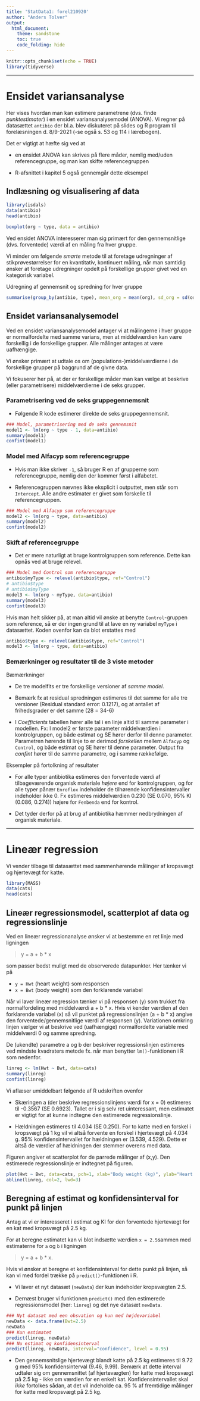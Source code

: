 ```yaml
---
title: 'StatData1: forel210920'
author: "Anders Tolver"
output:   
  html_document:
    theme: sandstone
    toc: true
    code_folding: hide
---
```


```r
knitr::opts_chunk$set(echo = TRUE)
library(tidyverse)
```


***

# Ensidet variansanalyse

Her vises hvordan man kan estimere parametrene (dvs. finde *punktestimater*) i en ensidet variansanalysemodel (ANOVA). Vi regner på datasættet `antibio` der bl.a. blev diskuteret på slides og R program til forelæsningen d. 8/9-2021 (-se også s. 53 og 114 i lærebogen).

Det er vigtigt at hæfte sig ved at

* en ensidet ANOVA kan skrives på flere måder, nemlig med/uden referencegruppe, og man kan skifte referencegruppen

* R-afsnittet i kapitel 5 også gennemgår dette eksempel

## Indlæsning og visualisering af data

```r
library(isdals)
data(antibio)
head(antibio)
```

```r
boxplot(org ~ type, data = antibio)
```

Ved ensidet ANOVA interesserer man sig primært for den gennemsnitlige (dvs. forventede) værdi af en måling fra hver gruppe.


Vi minder om følgende *smarte* metode til at foretage udregninger af stikprøvestørrelser for en kvantitativ, kontinuert måling, når man samtidig ønsker at foretage udregninger opdelt på forskellige grupper givet ved en kategorisk variabel.

Udregning af gennemsnit og spredning for hver gruppe


```r
summarise(group_by(antibio, type), mean_org = mean(org), sd_org = sd(org))
```

## Ensidet variansanalysemodel

Ved en ensidet variansanalysemodel antager vi at målingerne i hver gruppe er normalfordelte med samme varians, men at middelværdien kan være forskellig i de forskellige grupper. Alle målinger antages at være uafhængige.

Vi ønsker primært at udtale os om (populations-)middelværdierne i de forskellige grupper på baggrund af de givne data.

Vi fokuserer her på, at der er forskellige måder man kan vælge at beskrive (eller parametrisere) middelværdierne i de seks grupper.

### Parametrisering ved de seks gruppegennemsnit

* Følgende R kode estimerer direkte de seks gruppegennemsnit.
```r
### Model, parametrisering med de seks gennemsnit
model1 <- lm(org ~ type - 1, data=antibio)
summary(model1)
confint(model1)
```

### Model med Alfacyp som referencegruppe

* Hvis man ikke skriver `-1`, så bruger R en af grupperne som referencegruppe, nemlig den der kommer først i alfabetet.

* Referencegruppen nævnes ikke eksplicit i outputtet, men står som `Intercept`. Alle andre estimater er givet som forskelle til referencegruppen.

```r
### Model med Alfacyp som referencegruppe
model2 <- lm(org ~ type, data=antibio)
summary(model2)
confint(model2)
```

### Skift af referencegruppe

* Det er mere naturligt at bruge kontrolgruppen som reference. Dette kan opnås ved at bruge relevel.

```r
### Model med Control som referencegruppe
antibio$myType <- relevel(antibio$type, ref="Control")
# antibio$type
# antibio$myType
model3 <- lm(org ~ myType, data=antibio)
summary(model3)
confint(model3)
```

Hvis man helt sikker på, at man altid vil ønske at benytte `Control`-gruppen som reference, så er der ingen grund til at lave en ny variabel `myType` i datasættet. Koden ovenfor kan da blot erstattes med

```r
antibio$type <- relevel(antibio$type, ref="Control")
model3 <- lm(org ~ type, data=antibio)
```

### Bemærkninger og resultater til de 3 viste metoder

Bæmærkninger

* De tre modelfits er tre forskellige versioner af *samme model*.

* Bemærk fx at residual spredningen estimeres til det samme for alle tre versioner (Residual standard error: 0.1217), og at antallet af frihedsgrader er det samme (28 = 34-6)

* I *Coefficients* tabellen hører alle tal i en linje altid til samme parameter i modellen. Fx: I model2 er første parameter middelværdien i kontrolgruppen, og både estimat og SE hører derfor til denne parameter. Parametren hørende til linje to er derimod *forskellen* mellem `Alfacyp` og `Control`, og både estimat og SE hører til denne parameter. Output fra *confint* hører til de samme parametre, og i samme rækkefølge.

Eksempler på fortolkning af resultater

* For alle typer antibiotika estimeres den forventede værdi af tilbageværende organisk materiale *højere* end for kontrolgruppen, og for alle typer pånær `Enroflox` indeholder de tilhørende konfidensintervaller indeholder ikke 0. Fx estimeres middelværdien 0.230 (SE 0.070, 95% KI (0.086, 0.274)) højere for `Fenbenda` end for kontrol.

* Det tyder derfor på at brug af antibiotika hæmmer nedbrydningen af organisk materiale.


***

# Lineær regression

Vi vender tilbage til datasættet med sammenhørende målinger af kropsvægt og hjertevægt for katte. 

```r
library(MASS)
data(cats)
head(cats)
```

## Lineær regressionsmodel, scatterplot af data og regressionslinje

Ved en lineær regressionanalyse ønsker vi at bestemme en ret linje med ligningen 
 
> y = a + b * x

som passer bedst muligt med de observerede datapunkter. Her tænker vi på

* `y = Hwt` (heart weight) som responsen
* `x = Bwt` (body weight) som den forklarende variabel

Når vi laver lineær regression tænker vi på responsen (y) som trukket fra normalfordeling med middelværdi a + b * x. Hvis vi kender værdien af den forklarende variabel (x) så vil punktet på regressionslinjen (a + b * x) angive den forventede/gennemsnitlige værdi af responsen (y). Variationen omkring linjen vælger vi at beskrive ved (uafhængige) normalfordelte variable med middelværdi 0 og samme spredning.

De (ukendte) parametre a og b der beskriver regressionslinjen estimeres ved mindste kvadraters metode fx. når man benytter `lm()`-funktionen i R som nedenfor.

```r
linreg <- lm(Hwt ~ Bwt, data=cats)
summary(linreg)
confint(linreg)
```

Vi aflæser umiddelbart følgende af R udskriften ovenfor

* Skæringen a (der beskrive regressionslinjens værdi for x = 0) estimeres til -0.3567 (SE 0.6923). Tallet er i sig selv ret uinteressant, men estimatet er vigtigt for at kunne indtegne den estimerede regressionslinje.

* Hældningen estimeres til 4.034 (SE 0.250). For to katte med en forskel i kropsvægt på 1 kg vil vi altså forvente en forskel i hjertevægt på 4.034 g. 95% konfidensintervallet for hældningen er (3.539, 4.529). Dette er altså de værdier af hældningen der stemmer overens med data.

Figuren angiver et scatterplot for de parrede målinger af (x,y). Den estimerede regressionslinje er indtegnet på figuren.

```r
plot(Hwt ~ Bwt, data=cats, pch=1, xlab="Body weight (kg)", ylab="Heart weight (g)", main="Cats data")
abline(linreg, col=2, lwd=3)
```

## Beregning af estimat og konfidensinterval for punkt på linjen

Antag at vi er interesseret i estimat og KI for den forventede hjertevægt for en kat med kropsvægt på 2.5 kg.

For at beregne estimatet kan vi blot indsætte værdien `x = 2.5`sammen med estimaterne for `a` og `b` i ligningen 

> y = a + b * x.

Hvis vi ønsker at beregne et konfidensinterval for dette punkt på linjen, så kan vi med fordel trække på `predict()`-funktionen i R.

* Vi laver et nyt datasæt (`newData`) der kun indeholder kropsvægten 2.5.

* Dernæst bruger vi funktionen `predict()` med den estimerede regressionsmodel (her: `linreg`) og det nye datasæt `newData`.

```r
### Nyt datasæt med een obsvation og kun med højdevariabel
newData <- data.frame(Bwt=2.5)
newData
### Kun estimatet
predict(linreg, newData)
### Nu estimat og konfidensinterval
predict(linreg, newData, interval="confidence", level = 0.95) 
```

* Den gennemsnitslige hjertevægt blandt katte på 2.5 kg estimeres til 9.72 g med 95% konfidensinterval (9.46, 9.99). Bemærk at dette interval udtaler sig om gennemsnittet (af hjertevægten) for katte med kropsvægt på 2.5 kg - ikke om værdien for en enkelt kat. Konfidensintervallet skal *ikke* fortolkes sådan, at det vil indeholde ca. 95 % af fremtidige målinger for katte med kropsvægt på 2.5 kg.